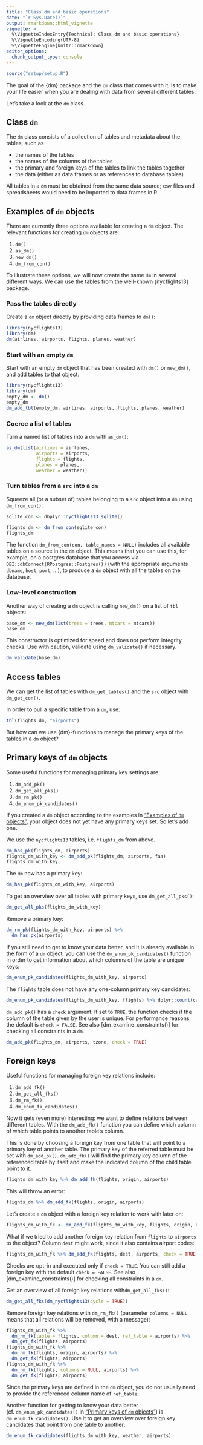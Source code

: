 ```yaml
---
title: "Class dm and basic operations"
date: "`r Sys.Date()`"
output: rmarkdown::html_vignette
vignette: >
  %\VignetteIndexEntry{Technical: Class dm and basic operations}
  %\VignetteEncoding{UTF-8}
  %\VignetteEngine{knitr::rmarkdown}
editor_options:
  chunk_output_type: console
---
```



``````r
source("setup/setup.R")
``````

The goal of the {dm} package and the `dm` class that comes with it, is to make your life easier when you are dealing with data from several different tables.

Let's take a look at the `dm` class.

## Class `dm`

The `dm` class consists of a collection of tables and metadata about the tables, such as

- the names of the tables
- the names of the columns of the tables
- the primary and foreign keys of the tables to link the tables together
- the data (either as data frames or as references to database tables)

All tables in a `dm` must be obtained from the same data source;
csv files and spreadsheets would need to be imported to data frames in R.


## Examples of `dm` objects {#ex_dm}

There are currently three options available for creating a `dm` object.
The relevant functions for creating `dm` objects are:

1. `dm()`
2. `as_dm()`
3. `new_dm()`
4. `dm_from_con()`

To illustrate these options, we will now create the same `dm` in several different ways.
We can use the tables from the well-known {nycflights13} package.

### Pass the tables directly

Create a `dm` object directly by providing data frames to `dm()`:

```r
library(nycflights13)
library(dm)
dm(airlines, airports, flights, planes, weather)
```

### Start with an empty `dm`

Start with an empty `dm` object that has been created with `dm()` or `new_dm()`, and add tables to that object:

```r
library(nycflights13)
library(dm)
empty_dm <- dm()
empty_dm
dm_add_tbl(empty_dm, airlines, airports, flights, planes, weather)
```

### Coerce a list of tables

Turn a named list of tables into a `dm` with `as_dm()`:
```r
as_dm(list(airlines = airlines,
           airports = airports,
           flights = flights,
           planes = planes,
           weather = weather))
```

### Turn tables from a `src` into a `dm`

Squeeze all (or a subset of) tables belonging to a `src` object into a `dm` using `dm_from_con()`:

```r
sqlite_con <- dbplyr::nycflights13_sqlite()

flights_dm <- dm_from_con(sqlite_con)
flights_dm
```


The function `dm_from_con(con, table_names = NULL)` includes all available tables on a source in the `dm` object.
This means that you can use this, for example, on a postgres database that you access via `DBI::dbConnect(RPostgres::Postgres())` (with the appropriate arguments `dbname`, `host`, `port`, ...), to produce a `dm` object with all the tables on the database.

### Low-level construction

Another way of creating a `dm` object is calling `new_dm()` on a list of `tbl` objects:

```r
base_dm <- new_dm(list(trees = trees, mtcars = mtcars))
base_dm
```

This constructor is optimized for speed and does not perform integrity checks.
Use with caution, validate using `dm_validate()` if necessary.

```r
dm_validate(base_dm)
```

## Access tables

We can get the list of tables with `dm_get_tables()` and the `src` object with `dm_get_con()`.

In order to pull a specific table from a `dm`, use:
```r
tbl(flights_dm, "airports")
```

But how can we use {dm}-functions to manage the primary keys of the tables in a `dm` object?

## Primary keys of `dm` objects {#pk}

Some useful functions for managing primary key settings are:

1. `dm_add_pk()`
1. `dm_get_all_pks()`
1. `dm_rm_pk()`
1. `dm_enum_pk_candidates()`

If you created a `dm` object according to the examples in ["Examples of `dm` objects"](#ex_dm), your object does not yet have any primary keys set.
So let's add one.

We use the `nycflights13` tables, i.e. `flights_dm` from above.

```r
dm_has_pk(flights_dm, airports)
flights_dm_with_key <- dm_add_pk(flights_dm, airports, faa)
flights_dm_with_key
```

The `dm` now has a primary key:

```r
dm_has_pk(flights_dm_with_key, airports)
```

To get an overview over all tables with primary keys, use `dm_get_all_pks()`:

```r
dm_get_all_pks(flights_dm_with_key)
```

Remove a primary key:
```r
dm_rm_pk(flights_dm_with_key, airports) %>%
  dm_has_pk(airports)
```

If you still need to get to know your data better, and it is already available in the form of a `dm` object, you can use the  `dm_enum_pk_candidates()` function in order to get information about which columns of the table are unique keys:
```r
dm_enum_pk_candidates(flights_dm_with_key, airports)
```
The `flights` table does not have any one-column primary key candidates:
```r
dm_enum_pk_candidates(flights_dm_with_key, flights) %>% dplyr::count(candidate)
```

`dm_add_pk()` has a `check` argument.
If set to `TRUE`, the function checks if the column of the table given by the user is unique.
For performance reasons, the default is `check = FALSE`.
See also [dm_examine_constraints()] for checking all constraints in a `dm`.

```r
dm_add_pk(flights_dm, airports, tzone, check = TRUE)
```


## Foreign keys

Useful functions for managing foreign key relations include:

1. `dm_add_fk()`
1. `dm_get_all_fks()`
1. `dm_rm_fk()`
1. `dm_enum_fk_candidates()`

Now it gets (even more) interesting: we want to define relations between different tables.
With the `dm_add_fk()` function you can define which column of which table points to another table's column.

This is done by choosing a foreign key from one table that will point to a primary key of another table.
The primary key of the referred table must be set with `dm_add_pk()`.
`dm_add_fk()` will find the primary key column of the referenced table by itself and make the indicated column of the child table point to it.

```r
flights_dm_with_key %>% dm_add_fk(flights, origin, airports)
```
This will throw an error:
```r
flights_dm %>% dm_add_fk(flights, origin, airports)
```
Let's create a `dm` object with a foreign key relation to work with later on:
```r
flights_dm_with_fk <- dm_add_fk(flights_dm_with_key, flights, origin, airports)
```
What if we tried to add another foreign key relation from `flights` to `airports` to the object? Column `dest` might work, since it also contains airport codes:
```r
flights_dm_with_fk %>% dm_add_fk(flights, dest, airports, check = TRUE)
```

Checks are opt-in and executed only if `check = TRUE`.
You can still add a foreign key with the default `check = FALSE`.
See also [dm_examine_constraints()] for checking all constraints in a `dm`.

Get an overview of all foreign key relations with`dm_get_all_fks()`:

```r
dm_get_all_fks(dm_nycflights13(cycle = TRUE))
```

Remove foreign key relations with `dm_rm_fk()` (parameter `columns = NULL` means that all relations will be removed, with a message):
```r
flights_dm_with_fk %>%
  dm_rm_fk(table = flights, column = dest, ref_table = airports) %>%
  dm_get_fk(flights, airports)
flights_dm_with_fk %>%
  dm_rm_fk(flights, origin, airports) %>%
  dm_get_fk(flights, airports)
flights_dm_with_fk %>%
  dm_rm_fk(flights, columns = NULL, airports) %>%
  dm_get_fk(flights, airports)
```

Since the primary keys are defined in the `dm` object, you do not usually need to provide the referenced column name of `ref_table`.

Another function for getting to know your data better (cf. `dm_enum_pk_candidates()` in ["Primary keys of `dm` objects"](#pk)) is `dm_enum_fk_candidates()`. Use it to get an overview over foreign key candidates that point from one table to another:

```r
dm_enum_fk_candidates(flights_dm_with_key, weather, airports)
```
